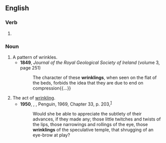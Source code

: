 ==English==

===Verb===
{{head|en|verb form}}

# {{present participle of|wrinkle|lang=en|nocat=1}}

===Noun===
{{en-noun}}

# A pattern of wrinkles.
#* '''1849''', ''Journal of the Royal Geological Society of Ireland'' (volume 3, page 251)
#*: The character of these '''wrinklings''', when seen on the flat of the beds, forbids the idea that they are due to end on compression{{...}}
# The act of [[wrinkle|wrinkling]].
#* '''1950''', {{w|Mervyn Peake}}, ''{{w|Gormenghast (novel)|Gormenghast}}'', Penguin, 1969, Chapter 33, p. 203,<sup>[https://archive.org/details/gormenghast00peak]</sup>
#*: Would she be able to appreciate the subtlety of their advances, if  they made any; those little twitches and twists of the lips, those narrowings and rollings of the eye, those '''wrinklings''' of the speculative temple, that shrugging of an eye-brow at play?